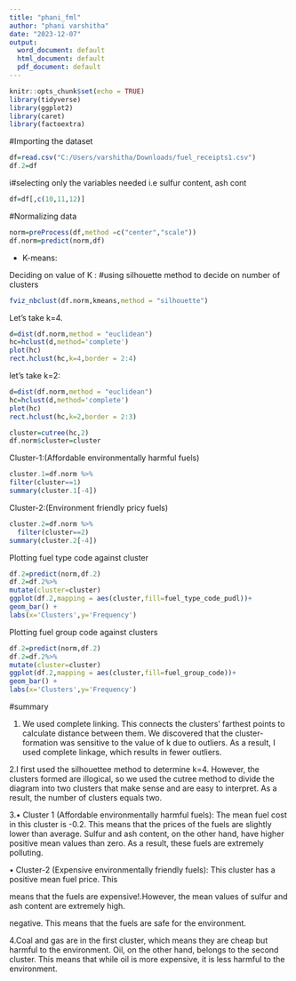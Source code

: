 ---
title: "phani_fml"
author: "phani varshitha"
date: "2023-12-07"
output:
  word_document: default
  html_document: default
  pdf_document: default
---

```{r setup, include=FALSE}
knitr::opts_chunk$set(echo = TRUE)
library(tidyverse)
library(ggplot2)
library(caret)
library(factoextra)
```

#Importing the dataset
```{r}
df=read.csv("C:/Users/varshitha/Downloads/fuel_receipts1.csv")
df.2=df
```
i#selecting only the variables needed i.e sulfur content, ash cont
```{r}
df=df[,c(10,11,12)]
```

#Normalizing data
```{r}
norm=preProcess(df,method =c("center","scale"))
df.norm=predict(norm,df)
```

- K-means: 

Deciding on value of K :
#using silhouette method to decide on number of clusters
```{r}
fviz_nbclust(df.norm,kmeans,method = "silhouette")
```

Let's take k=4.

```{r}
d=dist(df.norm,method = "euclidean")
hc=hclust(d,method='complete')
plot(hc)
rect.hclust(hc,k=4,border = 2:4)
```


let's take k=2: 
```{r}
d=dist(df.norm,method = "euclidean")
hc=hclust(d,method='complete')
plot(hc)
rect.hclust(hc,k=2,border = 2:3)
```

```{r}
cluster=cutree(hc,2)
df.norm$cluster=cluster
```

Cluster-1:(Affordable environmentally harmful fuels)


```{r}
cluster.1=df.norm %>%
filter(cluster==1)
summary(cluster.1[-4])
```
Cluster-2:(Environment friendly pricy fuels)

```{r}
cluster.2=df.norm %>%
  filter(cluster==2)
summary(cluster.2[-4])
```
Plotting fuel type code against cluster

```{r}
df.2=predict(norm,df.2)
df.2=df.2%>%
mutate(cluster=cluster)
ggplot(df.2,mapping = aes(cluster,fill=fuel_type_code_pudl))+
geom_bar() +
labs(x='Clusters',y='Frequency')
```
Plotting fuel group code against clusters
```{r}
df.2=predict(norm,df.2)
df.2=df.2%>%
mutate(cluster=cluster)
ggplot(df.2,mapping = aes(cluster,fill=fuel_group_code))+
geom_bar() +
labs(x='Clusters',y='Frequency')
```
#summary

1. We used complete linking. This connects the clusters' farthest points to calculate distance between them. We discovered that the cluster-formation was sensitive to the value of k due to outliers.
As a result, I used complete linkage, which results in fewer outliers.

2.I first used the silhouettee method to determine k=4. However, the clusters formed are illogical, so we used the cutree method to divide the diagram into two clusters that make sense and are easy to interpret. As a result, the number of clusters equals two.

3.• Cluster 1 (Affordable environmentally harmful fuels): The mean fuel cost in this cluster is -0.2. This means that the prices of the fuels are slightly lower than average. Sulfur and ash content, on the other hand, have higher positive mean values than zero. As a result, these fuels are extremely polluting.

• Cluster-2 (Expensive environmentally friendly fuels): This cluster has a positive mean fuel price. This

means that the fuels are expensive!.However, the mean values of sulfur and ash content are extremely high.

negative. This means that the fuels are safe for the environment.

4.Coal and gas are in the first cluster, which means they are cheap but harmful to the environment. Oil, on the other hand, belongs to the second cluster. This means that while oil is more expensive, it is less harmful to the environment.


